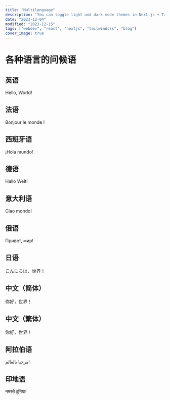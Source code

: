 ```yaml
---
title: "Multilanguage"
description: "You can toggle light and dark mode themes in Next.js + TailwindCSS while avoiding a page flicker."
date: "2023-12-04"
modified: "2023-12-15"
tags: ["webdev", "react", "nextjs", "tailwindcss", "blog"]
cover_image: true
---
```


# 各种语言的问候语

## 英语

Hello, World!

## 法语

Bonjour le monde !

## 西班牙语

¡Hola mundo!

## 德语

Hallo Welt!

## 意大利语

Ciao mondo!

## 俄语

Привет, мир!

## 日语

こんにちは、世界！

## 中文（简体）

你好，世界！

## 中文（繁体）

你好，世界！

## 阿拉伯语

مرحبا بالعالم!

## 印地语

नमस्ते दुनिया!
